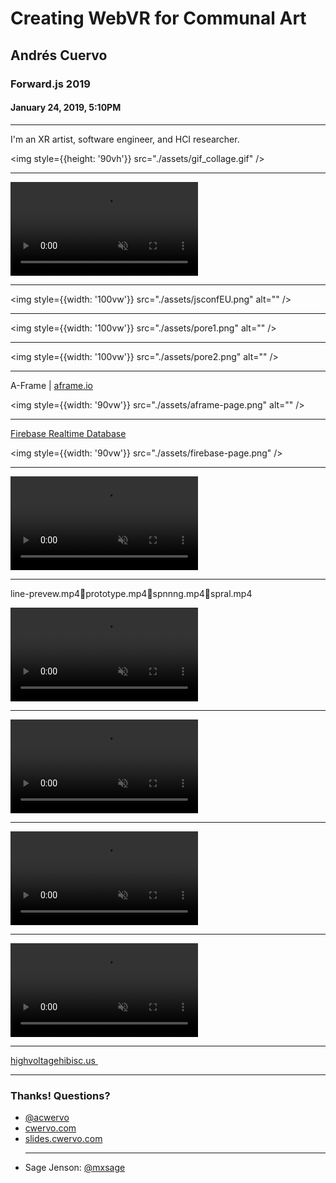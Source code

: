
# Creating WebVR for Communal Art

## Andrés Cuervo
### Forward.js 2019
#### January 24, 2019, 5:10PM

---

I'm an XR artist, software engineer, and HCI researcher.

<img style={{height: '90vh'}} src="./assets/gif_collage.gif" />

---

<div>
<video autoPlay="true" loop muted="true" style={{height: '100vh', minWidth: '100vw', position: 'relative', top: 0, left: 0}} src="./assets/sageVideo.mov" alt="" />
<div style={{backgroundColor: 'rgba(0,0,0,0.25)', height: "100vh", minWidth: "100vw", position: 'absolute', top: 0}}></div>
<div style={{position: 'absolute', color: 'white', top: 0, fontSize: '10rem', textAlign: 'center', marginLeft: '15vw', marginTop: '10vh'}}>
sage jenson
Twitter/Instagram: @mxsage
</div>
</div>

---

<img style={{width: '100vw'}} src="./assets/jsconfEU.png" alt="" />

---

<img style={{width: '100vw'}} src="./assets/pore1.png" alt="" />

---

<img style={{width: '100vw'}} src="./assets/pore2.png" alt="" />

---

<div style={{textAlign: 'center'}}>

A-Frame | <a href="https://aframe.io">aframe.io</a> 

<img style={{width: '90vw'}} src="./assets/aframe-page.png" alt="" />
</div>

---

<div style={{textAlign: 'center'}}>

<div><a href="https://firebase.google.com/docs/database/">Firebase Realtime Database</a></div>

<img style={{width: '90vw'}} src="./assets/firebase-page.png" />
</div>

---


<div style={{overflow: 'none'}}>
<video autoPlay loop muted="true" style={{width: '100vw', position: 'relative', top: 0 }} src="./assets/video/prototype.mp4" />
</div>

---

line-prevew.mp4prototype.mp4spnnng.mp4spral.mp4
<div style={{overflow: 'none'}}>
<video autoPlay loop muted="true" style={{width: '100vw', position: 'relative', top: 0 }} src="./assets/video/line-preview-1.mp4" />
</div>

---

<div>
<video autoPlay loop muted="true" style={{width: '100vw', position: 'relative', top: 0 }} src="./assets/video/line-preview-final-shader.mp4" />
</div>

---

<div>
<video autoPlay loop muted="true" style={{width: '100vw', position: 'relative', top: 0 }} src="./assets/video/spiral.mp4" />
</div>

---

<div>
<video autoPlay loop muted="true" style={{height: '100vh', position: 'relative', top: 0 }} src="./assets/video/spinning.mp4" />
</div>

---

<div style={{textAlign: 'center'}}>
<a style={{fontSize: '7rem'}} href="highvoltagehibisc.us"> highvoltagehibisc.us </a>
<img style={{width: '80vw'}} src="./assets/hvhb.png" alt="" />
</div>

---

<div style={{fontSize: "5rem"}}>
<h3>Thanks! Questions?</h3>
<ul>
    <li><a style={{color: "black"}} href="https://twitter.com/acwervo">@acwervo</a></li>
    <li><a style={{color: "black"}} href="https://cwervo.com">cwervo.com</a></li>
    <li><a style={{color: "black"}} href="https://slides.cwervo.com">slides.cwervo.com</a></li>
    <hr style={{borderColor: "#000"}}/>
    <li>Sage Jenson: <a style={{color: "black"}} href="https://twitter.com/mxsage">@mxsage</a></li>
</ul>
</div>
